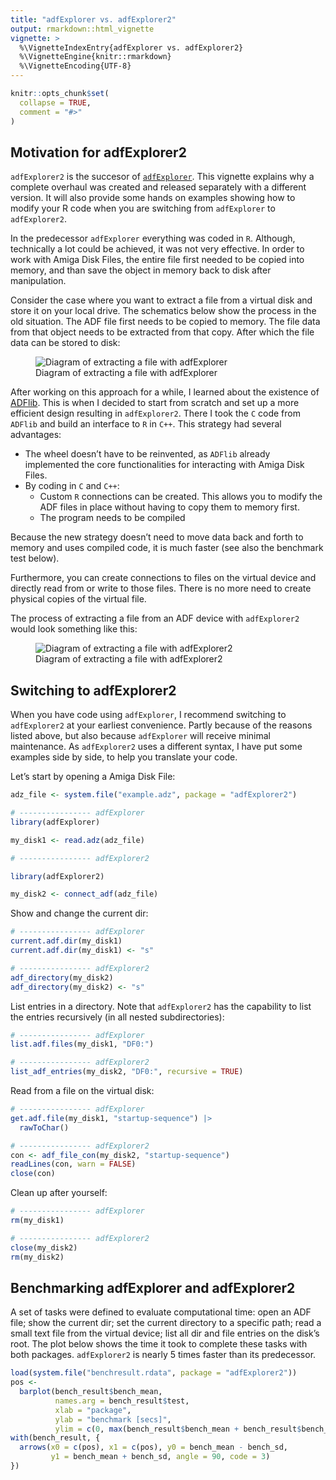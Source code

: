 ```yaml
---
title: "adfExplorer vs. adfExplorer2"
output: rmarkdown::html_vignette
vignette: >
  %\VignetteIndexEntry{adfExplorer vs. adfExplorer2}
  %\VignetteEngine{knitr::rmarkdown}
  %\VignetteEncoding{UTF-8}
---
```


```r
knitr::opts_chunk$set(
  collapse = TRUE,
  comment = "#>"
)
```

## Motivation for adfExplorer2

`adfExplorer2` is the succesor of
[`adfExplorer`](https://pepijn-devries.github.io/adfExplorer/). This vignette explains why
a complete overhaul was created and released separately with a different version. It
will also provide some hands on examples showing how to modify your R code when you
are switching from `adfExplorer` to `adfExplorer2`.

In the predecessor `adfExplorer` everything was coded in `R`. Although, technically
a lot could be achieved, it was not very effective. In order to work with Amiga
Disk Files, the entire file first needed to be copied into memory, and than save
the object in memory back to disk after manipulation.

Consider the case where you want to extract a file from a virtual disk and store it
on your local drive. The schematics below show the process in the old situation.
The ADF file first needs to be copied to memory. The file data from that object needs
to be extracted from that copy. After which the file data can be stored to disk:

![Diagram of extracting a file with adfExplorer](../man/figures/diagram_old.svg)

After working on this approach for a while, I learned about the existence of
[ADFlib](https://github.com/lclevy/ADFlib). This is when I decided to start from scratch
and set up a more efficient design resulting in `adfExplorer2`. There I took the `C`
code from `ADFlib` and build an interface to `R` in `C++`. This strategy had several
advantages:

 * The wheel doesn't have to be reinvented, as `ADFlib` already implemented the
   core functionalities for interacting with Amiga Disk Files.
 * By coding in `C` and `C++`:
    * Custom `R` connections can be created. This allows you to modify the ADF
      files in place without having to copy them to memory first.
    * The program needs to be compiled

Because the new strategy doesn't need to move data back and forth to memory and
uses compiled code, it is much faster (see also the benchmark test below).

Furthermore, you can create connections to files on the virtual device and directly
read from or write to those files. There is no more need to create physical copies of
the virtual file.

The process of extracting a file from an ADF device with `adfExplorer2` would look
something like this:

![Diagram of extracting a file with adfExplorer2](../man/figures/diagram_new.svg)


## Switching to adfExplorer2

When you have code using `adfExplorer`, I recommend switching to `adfExplorer2` at
your earliest convenience. Partly because of the reasons listed above, but also because
`adfExplorer` will receive minimal maintenance. As `adfExplorer2` uses a different
syntax, I have put some examples side by side, to help you translate your code.

Let's start by opening a Amiga Disk File:

```r
adz_file <- system.file("example.adz", package = "adfExplorer2")

# ---------------- adfExplorer
library(adfExplorer)

my_disk1 <- read.adz(adz_file)

# ---------------- adfExplorer2

library(adfExplorer2)

my_disk2 <- connect_adf(adz_file)

```

Show and change the current dir:

```r
# ---------------- adfExplorer
current.adf.dir(my_disk1)
current.adf.dir(my_disk1) <- "s"

# ---------------- adfExplorer2
adf_directory(my_disk2)
adf_directory(my_disk2) <- "s"

```

List entries in a directory. Note that `adfExplorer2` has the capability to list the
entries recursively (in all nested subdirectories):

```r
# ---------------- adfExplorer
list.adf.files(my_disk1, "DF0:")

# ---------------- adfExplorer2
list_adf_entries(my_disk2, "DF0:", recursive = TRUE)

```

Read from a file on the virtual disk:
```r
# ---------------- adfExplorer
get.adf.file(my_disk1, "startup-sequence") |>
  rawToChar()

# ---------------- adfExplorer2
con <- adf_file_con(my_disk2, "startup-sequence")
readLines(con, warn = FALSE)
close(con)
```

Clean up after yourself:

```r
# ---------------- adfExplorer
rm(my_disk1)

# ---------------- adfExplorer2
close(my_disk2)
rm(my_disk2)
```

## Benchmarking adfExplorer and adfExplorer2

A set of tasks were defined to evaluate computational time: open an ADF file;
show the current dir; set the current directory to a specific path; read a small
text file from the virtual device; list all dir and file entries on the disk's root.
The plot below shows the time it took to complete
these tasks with both packages. `adfExplorer2` is nearly 5 times faster than its
predecessor.

```r
load(system.file("benchresult.rdata", package = "adfExplorer2"))
pos <-
  barplot(bench_result$bench_mean,
          names.arg = bench_result$test,
          xlab = "package",
          ylab = "benchmark [secs]",
          ylim = c(0, max(bench_result$bench_mean + bench_result$bench_sd)))
with(bench_result, {
  arrows(x0 = c(pos), x1 = c(pos), y0 = bench_mean - bench_sd,
         y1 = bench_mean + bench_sd, angle = 90, code = 3)
})
```

